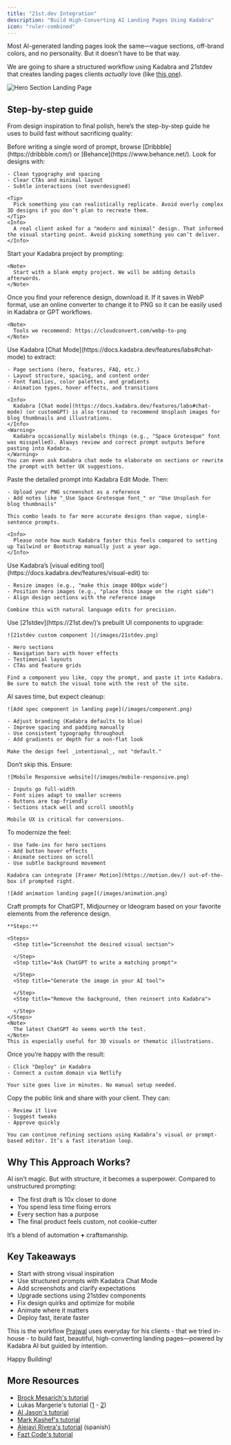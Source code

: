 ```yaml
---
title: "21st.dev Integration"
description: "Build High-Converting AI Landing Pages Using Kadabra"
icon: "ruler-combined"
---
```


Most AI-generated landing pages look the same—vague sections, off-brand colors, and no personality. But it doesn’t have to be that way.

We are going to share a structured workflow using Kadabra and 21stdev that creates landing pages clients _actually_ love (like [this one](https://kadabra.dev/projects/35d72d2e-6e25-40e5-9b0c-c0d1a7c1b727)).

![Hero Section Landing Page](/images/hero-section.png)

## Step-by-step guide

From design inspiration to final polish, here’s the step-by-step guide he uses to build fast without sacrificing quality:

<Steps>
  <Step title="Start with Design Inspiration, Not a Prompt">
    Before writing a single word of prompt, browse [Dribbble](https://dribbble.com/) or [Behance](https://www.behance.net/). Look for designs with:

    - Clean typography and spacing
    - Clear CTAs and minimal layout
    - Subtle interactions (not overdesigned)

    <Tip>
      Pick something you can realistically replicate. Avoid overly complex 3D designs if you don’t plan to recreate them.
    </Tip>
    <Info>
      A real client asked for a "modern and minimal" design. That informed the visual starting point. Avoid picking something you can’t deliver.
    </Info>
  </Step>
  <Step title="Start with a blank project">
    Start your Kadabra project by prompting:

    <Note>
      Start with a blank empty project. We will be adding details afterwords.
    </Note>
  </Step>
  <Step title="Convert WebP to PNG and Prep Your Design Screenshot ">
    Once you find your reference design, download it. If it saves in WebP format, use an online converter to change it to PNG so it can be easily used in Kadabra or GPT workflows.

    <Note>
      Tools we recommend: https://cloudconvert.com/webp-to-png
    </Note>
  </Step>
  <Step title="Turn Inspiration into a Detailed Prompt Using Chat Mode">
    Use Kadabra [Chat Mode](https://docs.kadabra.dev/features/labs#chat-mode) to extract:

    - Page sections (hero, features, FAQ, etc.)
    - Layout structure, spacing, and content order
    - Font families, color palettes, and gradients
    - Animation types, hover effects, and transitions

    <Info>
      Kadabra [Chat mode](https://docs.kadabra.dev/features/labs#chat-mode) (or customGPT) is also trained to recommend Unsplash images for blog thumbnails and illustrations.
    </Info>
    <Warning>
      Kadabra occasionally mislabels things (e.g., "Space Grotesque" font was misspelled). Always review and correct prompt outputs before pasting into Kadabra.
    </Warning>
    You can even ask Kadabra chat mode to elaborate on sections or rewrite the prompt with better UX suggestions.
  </Step>
  <Step title=" Generate the First Draft with Kadabra">
    Paste the detailed prompt into Kadabra Edit Mode. Then:

    - Upload your PNG screenshot as a reference
    - Add notes like "_Use Space Grotesque font_" or "Use Unsplash for blog thumbnails"

    This combo leads to far more accurate designs than vague, single-sentence prompts.

    <Info>
      Please note how much Kadabra faster this feels compared to setting up Tailwind or Bootstrap manually just a year ago.
    </Info>
  </Step>
  <Step title="Edit in Real Time: Visual + Text Prompts">
    Use Kadabra’s [visual editing tool](https://docs.kadabra.dev/features/visual-edit) to:

    - Resize images (e.g., "make this image 800px wide")
    - Position hero images (e.g., "place this image on the right side")
    - Align design sections with the reference image

    Combine this with natural language edits for precision.
  </Step>
  <Step title="Polish the Design with 21stdev Components">
    Use [21stdev](https://21st.dev/)’s prebuilt UI components to upgrade:

    ![21stdev custom component ](/images/21stdev.png)

    - Hero sections
    - Navigation bars with hover effects
    - Testimonial layouts
    - CTAs and feature grids

    Find a component you like, copy the prompt, and paste it into Kadabra. Be sure to match the visual tone with the rest of the site.
  </Step>
  <Step title="Fix AI Misinterpretations">
    AI saves time, but expect cleanup:

    ![Add spec component in landing page](/images/component.png)

    - Adjust branding (Kadabra defaults to blue)
    - Improve spacing and padding manually
    - Use consistent typography throughout
    - Add gradients or depth for a non-flat look

    Make the design feel _intentional_, not "default."
  </Step>
  <Step title="Optimize for Mobile (Non-Negotiable)">
    Don’t skip this. Ensure:

    ![Mobile Responsive website](/images/mobile-responsive.png)

    - Inputs go full-width
    - Font sizes adapt to smaller screens
    - Buttons are tap-friendly
    - Sections stack well and scroll smoothly

    Mobile UX is critical for conversions.
  </Step>
  <Step title="Add Light Animations and Microinteractions">
    To modernize the feel:

    - Use fade-ins for hero sections
    - Add button hover effects
    - Animate sections on scroll
    - Use subtle background movement

    Kadabra can integrate [Framer Motion](https://motion.dev/) out-of-the-box if prompted right.

    ![Add animation landing page](/images/animation.png)
  </Step>
  <Step title="Generate Custom Visuals with AI (Optional)">
    Craft prompts for ChatGPT, Midjourney or Ideogram based on your favorite elements from the reference design.

    **Steps:**

    <Steps>
      <Step title="Screenshot the desired visual section">
        
      </Step>
      <Step title="Ask ChatGPT to write a matching prompt">
        
      </Step>
      <Step title="Generate the image in your AI tool">
        
      </Step>
      <Step title="Remove the background, then reinsert into Kadabra">
        
      </Step>
    </Steps>
    <Note>
      The latest ChatGPT 4o seems worth the test.
    </Note>
    This is especially useful for 3D visuals or thematic illustrations.
  </Step>
  <Step title="Deploy with a Single Click">
    Once you’re happy with the result:

    - Click "Deploy" in Kadabra
    - Connect a custom domain via Netlify

    Your site goes live in minutes. No manual setup needed.
  </Step>
  <Step title="Share with Clients & Iterate">
    Copy the public link and share with your client. They can:

    - Review it live
    - Suggest tweaks
    - Approve quickly

    You can continue refining sections using Kadabra’s visual or prompt-based editor. It’s a fast iteration loop.
  </Step>
</Steps>

## Why This Approach Works?

AI isn't magic. But with structure, it becomes a superpower. Compared to unstructured prompting:

- The first draft is 10x closer to done
- You spend less time fixing errors
- Every section has a purpose
- The final product feels custom, not cookie-cutter

It’s a blend of automation **\+** craftsmanship.

## Key Takeaways

- Start with strong visual inspiration
- Use structured prompts with Kadabra Chat Mode
- Add screenshots and clarify expectations
- Upgrade sections using 21stdev components
- Fix design quirks and optimize for mobile
- Animate where it matters
- Deploy fast, iterate faster

This is the workflow [Prajwal](https://x.com/PrajwalTomar_/status/1902371273147064772) uses everyday for his clients - that we tried in-house - to build fast, beautiful, high-converting landing pages—powered by Kadabra AI but guided by intention.

Happy Building\!

## More Resources

- [Brock Mesarich's tutorial](https://www.youtube.com/watch?v=v48gJFQvE1Y&pp=ygUPbG92YWJsZSAyMXN0ZGV2)
- Lukas Margerie's tutorial ([1](https://www.youtube.com/watch?v=-GiBI0leMHU&t=30s&pp=ygUPbG92YWJsZSAyMXN0ZGV2) - [2](https://www.youtube.com/watch?v=uqdFobvoRQQ&pp=ygUPbG92YWJsZSAyMXN0ZGV20gcJCb0Ag7Wk3p_U))
- [AI Jason's tutorial](https://www.youtube.com/watch?v=8MPElOdNjtk&pp=ygUPbG92YWJsZSAyMXN0ZGV2)
- [Mark Kashef's tutorial](https://www.youtube.com/watch?v=Zv7N0SxfpRM&t=269s&pp=ygUPbG92YWJsZSAyMXN0ZGV2)
- [Alejavi Rivera's tutorial](https://www.youtube.com/watch?v=mMBp0uGZOWw&pp=ygUPbG92YWJsZSAyMXN0ZGV2) (spanish)
- [Fazt Code's tutorial](https://www.youtube.com/watch?v=RGZeP1_oMoY&pp=ygUPbG92YWJsZSAyMXN0ZGV2)